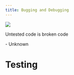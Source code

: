 ```yaml
---
title: Bugging and Debugging
---
```


![](../../images/test_bench.png)

:::{.callout-note appearance="minimal"}
Untested code is broken code

\- Unknown
:::

# Testing
